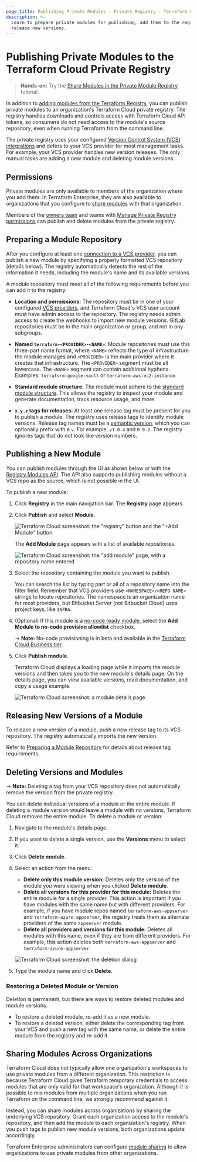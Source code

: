 ```yaml
---
page_title: Publishing Private Modules - Private Registry - Terraform Cloud
description: >-
  Learn to prepare private modules for publishing, add them to the registry, and
  release new versions.
---
```


[vcs]: /cloud-docs/vcs

# Publishing Private Modules to the Terraform Cloud Private Registry

> **Hands-on:** Try the [Share Modules in the Private Module Registry](https://learn.hashicorp.com/tutorials/terraform/module-private-registry-share) tutorial.

In addition to [adding modules from the Terraform Registry](/cloud-docs/registry/add), you can publish private modules to an organization's Terraform Cloud private registry. The registry handles downloads and controls access with Terraform Cloud API tokens, so consumers do not need access to the module's source repository, even when running Terraform from the command line.

The private registry uses your configured [Version Control System (VCS) integrations][vcs] and defers to your VCS provider for most management tasks. For example, your VCS provider handles new version releases. The only manual tasks are adding a new module and deleting module versions.

[permissions-citation]: #intentionally-unused---keep-for-maintainers

## Permissions

Private modules are only available to members of the organization where you add them. In Terraform Enterprise, they are also available to organizations that you configure to [share modules](/enterprise/admin/application/module-sharing) with that organization.

Members of the [owners team](/cloud-docs/users-teams-organizations/permissions#organization-owners) and teams with [Manage Private Registry permissions](/cloud-docs/users-teams-organizations/permissions#manage-private-registry) can publish and delete modules from the private registry.


## Preparing a Module Repository

After you configure at least one [connection to a VCS provider][vcs], you can publish a new module by specifying a properly formatted VCS repository (details below). The registry automatically detects the rest of the information it needs, including the module's name and its available versions.

A module repository must meet all of the following requirements before you can add it to the registry:

- **Location and permissions:** The repository must be in one of
  your configured [VCS providers][vcs], and Terraform Cloud's VCS user account must have admin access to the repository. The registry needs admin access to create the webhooks to import new module versions. GitLab repositories must be in the main organization or group, and not in any subgroups.

- **Named `terraform-<PROVIDER>-<NAME>`:** Module repositories must use this
  three-part name format, where `<NAME>` reflects the type of infrastructure
  the module manages and `<PROVIDER>` is the main provider where it creates that
  infrastructure. The `<PROVIDER>` segment must be all lowercase. The `<NAME>`
  segment can contain additional hyphens. Examples: `terraform-google-vault` or
  `terraform-aws-ec2-instance`.

- **Standard module structure:** The module must adhere to the
  [standard module structure](/language/modules/develop/structure).
  This allows the registry to inspect your module and generate documentation,
  track resource usage, and more.

- **`x.y.z` tags for releases:** At least one release tag must be present for you to publish a module. The registry uses release tags to identify module
  versions. Release tag names must be a [semantic version](http://semver.org),
  which you can optionally prefix with a `v`. For example, `v1.0.4` and `0.9.2`. The registry ignores tags that do not look like version numbers.

## Publishing a New Module

You can publish modules through the UI as shown below or with the [Registry Modules API](/cloud-docs/api-docs/modules). The API also supports publishing modules without a VCS repo as the source, which is not possible in the UI.

To publish a new module:

1. Click **Registry** in the main navigation bar. The **Registry** page appears.

1. Click **Publish** and select **Module**.

   ![Terraform Cloud screenshot: the "registry" button and the "+Add Module" button](/img/docs/publish-add-button.png)

   The **Add Module** page appears with a list of available repositories.

   ![Terraform Cloud screenshot: the "add module" page, with a repository name entered](/img/docs/publish-add-module.png)

1. Select the repository containing the module you want to publish.

   You can search the list by typing part or all of a repository name into the filter field. Remember that VCS providers use `<NAMESPACE>/<REPO NAME>` strings to locate repositories. The namespace is an organization name for most providers, but Bitbucket Server (not Bitbucket Cloud) uses project keys, like `INFRA`.

1. (Optional) If this module is a [no-code ready module](/cloud-docs/no-code-provisioning/module-design), select the **Add Module to no-code provision allowlist** checkbox.
  
    -> **Note:** No-code provisioning is in beta and available in the [Terraform Cloud Business tier](https://www.hashicorp.com/products/terraform/pricing).
    
1. Click **Publish module**.

   Terraform Cloud displays a loading page while it imports the module versions and then takes you to the new module's details page. On the details page, you can view available versions, read documentation, and copy a usage example.

   ![Terraform Cloud screenshot: a module details page](/img/docs/publish-module-details.png)

## Releasing New Versions of a Module

To release a new version of a module, push a new release tag to its VCS repository. The registry automatically imports the new version.

Refer to [Preparing a Module Repository](#preparing-a-module-repository) for details about release tag requirements.

## Deleting Versions and Modules

-> **Note:** Deleting a tag from your VCS repository does not automatically remove the version from the private registry.

You can delete individual versions of a module or the entire module. If deleting a module version would leave a module with no versions, Terraform Cloud removes the entire module. To delete a module or version:

1. Navigate to the module's details page.

1. If you want to delete a single version, use the **Versions** menu to select it.

1. Click **Delete module**.

1. Select an action from the menu:

   - **Delete only this module version:** Deletes only the version of the module you were viewing when you clicked **Delete module**.
   - **Delete all versions for this provider for this module:** Deletes the entire module for a single provider. This action is important if you have modules with the same name but with different providers. For example, if you have module repos named `terraform-aws-appserver` and `terraform-azure-appserver`, the registry treats them as alternate providers of the same `appserver` module.
   - **Delete all providers and versions for this module:** Deletes all modules with this name, even if they are from different providers. For example, this action deletes both `terraform-aws-appserver` and `terraform-azure-appserver`.

   ![Terraform Cloud screenshot: the deletion dialog](/img/docs/publish-delete.png)

1. Type the module name and click **Delete**.

### Restoring a Deleted Module or Version

Deletion is permanent, but there are ways to restore deleted modules and module versions.

- To restore a deleted module, re-add it as a new module.
- To restore a deleted version, either delete the corresponding tag from your VCS and push a new tag with the same name, or delete the entire module from the registry and re-add it.

## Sharing Modules Across Organizations

Terraform Cloud does not typically allow one organization's workspaces to use private modules from a different organization. This restriction is because Terraform Cloud gives Terraform temporary credentials to access modules that are only valid for that workspace's organization. Although it is possible to mix modules from multiple organizations when you run Terraform on the command line, we strongly recommend against it.

Instead, you can share modules across organizations by sharing the underlying VCS repository. Grant each organization access to the module's repository, and then add the module to each organization's registry. When you push tags to publish new module versions, both organizations update accordingly.

Terraform Enterprise administrators can configure [module sharing](/enterprise/admin/application/module-sharing) to allow organizations to use private modules from other organizations.
